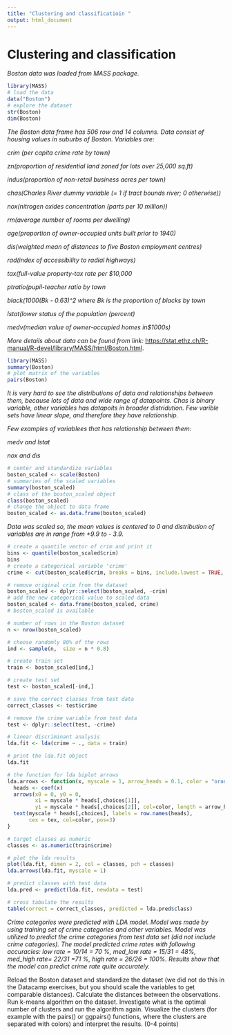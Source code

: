 ```yaml
---
title: "Clustering and classificatioin "
output: html_document
---
```


# Clustering and classification


*Boston data was loaded from MASS package.*


```r
library(MASS)
# load the data
data("Boston")
# explore the dataset
str(Boston)
dim(Boston)

```
*The Boston data frame has 506 row and 14 columns. Data consist of housing values in suburbs of Boston.*
*Variables are:*

*crim (per capita crime rate by town)*

*zn(proportion of residential land zoned for lots over 25,000 sq.ft)*

*indus(proportion of non-retail business acres per town)*

*chas(Charles River dummy variable (= 1 if tract bounds river; 0 otherwise))*

*nox(nitrogen oxides concentration (parts per 10 million))*

*rm(average number of rooms per dwelling)*

*age(proportion of owner-occupied units built prior to 1940)*

*dis(weighted mean of distances to five Boston employment centres)*

*rad(index of accessibility to radial highways)*

*tax(full-value property-tax rate per \$10,000*

*ptratio(pupil-teacher ratio by town*

*black(1000(Bk - 0.63)^2 where Bk is the proportion of blacks by town*

*lstat(lower status of the population (percent)*

*medv(median value of owner-occupied homes in\$1000s)*


*More details about data can be found from link:* <https://stat.ethz.ch/R-manual/R-devel/library/MASS/html/Boston.html>.


```r
library(MASS)
summary(Boston)
# plot matrix of the variables
pairs(Boston)
```

*It is very hard to see the distributions of data and relationships between them, because lots of data and wide range of datapoints. Chas is binary variable, other variables has datapoits in broader distridution. Few varible sets have linear slope, and therefore they have relationship.*

*Few examples of variablees that has relationship between them:*

*medv and lstat*

*nox and dis*

```r
# center and standardize variables
boston_scaled <- scale(Boston)
# summaries of the scaled variables
summary(boston_scaled)
# class of the boston_scaled object
class(boston_scaled)
# change the object to data frame
boston_scaled <- as.data.frame(boston_scaled)

```
*Data was scaled so, the mean values is centered to 0 and distribution of variables are in range from +9.9 to - 3.9.*

```r

# create a quantile vector of crim and print it
bins <- quantile(boston_scaled$crim)
bins
# create a categorical variable 'crime'
crime <- cut(boston_scaled$crim, breaks = bins, include.lowest = TRUE, labels = c("low", "med_low", "med_high", "high"))

# remove original crim from the dataset
boston_scaled <- dplyr::select(boston_scaled, -crim)
# add the new categorical value to scaled data
boston_scaled <- data.frame(boston_scaled, crime)
# boston_scaled is available

# number of rows in the Boston dataset 
n <- nrow(boston_scaled)

# choose randomly 80% of the rows
ind <- sample(n,  size = n * 0.8)

# create train set
train <- boston_scaled[ind,]

# create test set 
test <- boston_scaled[-ind,]

# save the correct classes from test data
correct_classes <- test$crime

# remove the crime variable from test data
test <- dplyr::select(test, -crime)

```

```r
# linear discriminant analysis
lda.fit <- lda(crime ~ ., data = train)

# print the lda.fit object
lda.fit

# the function for lda biplot arrows
lda.arrows <- function(x, myscale = 1, arrow_heads = 0.1, color = "orange", tex = 0.75, choices = c(1,2)){
  heads <- coef(x)
  arrows(x0 = 0, y0 = 0, 
         x1 = myscale * heads[,choices[1]], 
         y1 = myscale * heads[,choices[2]], col=color, length = arrow_heads)
  text(myscale * heads[,choices], labels = row.names(heads), 
       cex = tex, col=color, pos=3)
}

# target classes as numeric
classes <- as.numeric(train$crime)

# plot the lda results
plot(lda.fit, dimen = 2, col = classes, pch = classes)
lda.arrows(lda.fit, myscale = 1)
```
```r
# predict classes with test data
lda.pred <- predict(lda.fit, newdata = test)

# cross tabulate the results
table(correct = correct_classes, predicted = lda.pred$class)

```

*Crime categories were predicted with LDA model. Model was made by using training set of crime categories and other variables. Model was utilized to predict the crime categories from test data set (did not include crime categories). The model predicted crime rates with following accuracies: low rate = 10/14 = 70 %, med_low rate = 15/31 = 48%, med_high rate= 22/31 =71 %, high rate = 26/26 = 100%. Results show that the model can predict crime rate quite accurately.*

Reload the Boston dataset and standardize the dataset (we did not do this in the Datacamp exercises, but you should scale the variables to get comparable distances). Calculate the distances between the observations. Run k-means algorithm on the dataset. Investigate what is the optimal number of clusters and run the algorithm again. Visualize the clusters (for example with the pairs() or ggpairs() functions, where the clusters are separated with colors) and interpret the results. (0-4 points)
